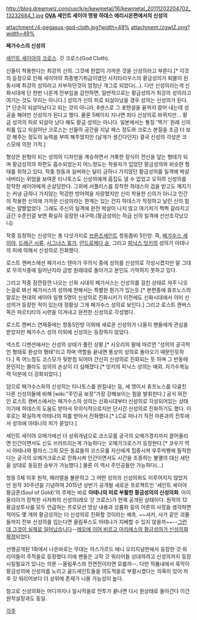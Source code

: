 http://blog.dreamwiz.com/usr/k/e/kewmetal/16/kewmetal_20111202204702_13232684_1.jpg
'''[[OVA]] 세인트 세이야 명왕 하데스 에리시온편에서의 신성의'''

attachment:/4-pegasus-god-cloth.jpg?width=49% attachment:/zgwIZ.png?width=49%

'''페가수스의 신성의'''


[[세인트 세이야]]의 [[크로스]]. 갓 크로스(God Cloth).

신들이 착용한다는 최강의 신의. 그것에 한없이 가까운 것을 신성의라고 부른다.[* 이것의 등장으로 인해 세이야의 최종병기취급이였던 사지타리우스의 황금성의가 퇴물이 된 동시에 최강의 성의라고 자부하던것이 엄청난 개그로 되었다(...). 다만 신성의라는게 신화시대에 단 한번 나온게 전부임을 감안하면, 일반적으로는 황금성의가 최강의 성의라고 여기는 것도 무리는 아니다.] 성의가 신의 피로 되살아났을 경우 성의는 신성의가 된다.[* 단순히 되살아났다고 되는 것이 아니라, 8센스로 그 포텐셜을 끝까지 끌어 내는데 성공을 해야만 신성의가 된다고 했다. 물론 5페이지 지나면 죄다 신성의로 바뀌지만... 황금 성의의 피로 되살아 났다 해도 황금 성의는 아니다. 일본에서는 통칭 '멕기' 원래 신의 피를 입고 되살아난 크로스는 신들의 공간을 지날 패스 정도와 크로스 본질을 조금 더 보강 해주는 정도의 능력을 부여 해주었지만 (날개가 생긴다던지) 결국 신성의 각성은 코스모에 의한 기적.]

형상은 원형이 되는 성의의 디자인을 계승하면서 거룩한 장식이 전신을 덮는 형태가 되며 황금성의의 파편도 흡수되었는지 어느정도는 착용자가 입었던 황금성의와 비슷한 형태를 취하고 있다. 작중 청동과 실버와는 달리 금하나 가지않던 황금성의를 일격에 박살내버리는 위엄을 보여준 타나토스도 신성의에게 흠집도 낼 수 없었고 오히려 신성의를 장착한 세이야에게 순살당한다. 그외에 서플리스를 장착한 하데스의 검을 받고도 깨지기는 커녕 금하나 가지않는 막강한 방어력을 자랑했지만 신이 착용한 신의가 아니고 인간이 착용한 신의에 가까운 신성의라는 한계는 있는 건지 하데스가 작정하고 날린 신의 힘에는 얄짤없었다. 그래도 주신의 일격에 완전 박살이 나지 않고 여기저기 쩍쩍 갈라지고 금간 수준인걸 보면 확실히 굉장한 내구력.(황금성의는 하급 신의 일격에 산산조각났으니) 

작중 등장하는 신성의는 총 다섯가지로 [[브론즈세인트]] 청동좀비 5인방. 즉, [[페가수스 세이야]], [[드래곤 시류]], [[시그너스 효가]], [[안드로메다 슌]], 그리고 [[피닉스 잇키]]의 성의가 아테나의 피에 의해서 신성의로 진화했다.

로스트 캔버스에선 페가서스 텐마가 무의식 중에 성의를 신성의로 각성시켰지만 말 그대로 무의식중에 일어난지라 금방 원래대로 돌아가고 본인도 기억하지 못하고 있다.

그리고 작중 잠깐잠깐 나오는 신화 시대의 페가서스는 신성의를 걸친 상태로 자주 나오는걸로 봐선 페가서스의 성의에 한해서는 특별한 뭔가가 있는듯.[* 본편중에 휴프노스의 말로는 현대의 세이야 일행 5명이 신성의로 진화시키기 이전에도 신화시대에서 이미 신성의가 등장한 적이 있는데 정황상 그게 페가수스 성의로 보인다.] 그리고 로스트 캔버스쪽은 파르티타의 시련을 이겨내고 완전한 신성의로 각성했다.

로스트 캔버스 연재중에는 청동5인방 이외에 새로운 신성의가 나올지 팬들에게 관심을 받았지만 페가수스 성의 이외에 신성의는 등장하지 않았다. 

넥스트 디멘션에서는 신성의 상태가 풀린 상황.[* 사오리의 말에 따르면 "성의의 궁극적인 형태로 환상의 형태"라고 하며 역할을 끝내면 통상의 성의로 돌아오기 때문인듯하다.] 즉 어느정도 코스모가 뒷받침 되어야 간신히 신성의로 진화되는 듯 하며 그 반동때문인지는 몰라도 성의의 손상이 더 심해졌다.[* 잇키의 피닉스 성의는 예외. 자가수복능력 덕분에 더 강화되었다.]
 
덤으로 페가수스좌의 신성의는 타나토스를 원킬내는 등, 세 명이서 휴프노스를 다굴친 다른 신성의들에 비해 [wiki:"주인공 보정"가장 강해보이는 힘을 발휘한다.] 공식 외전인 로스트 캔버스에서는 페가수스의 성의는 신화시대부터 신성의로 각성되어있는 상태이기에 하데스의 도움도 받아서 무의식적으로지만 단시간 신성의로 진화하기도 했다. 이후로는 확실하게 아테나의 피를 받아서 진화했다.[* LC로 떠나기 직전 아론과의 전투에서 성의에 아테나의 피가 묻었다.]

세인트 세이야 오메가에선 더 상위개념으로 코스모를 궁극의 오메가경지까지 끌어올리면 인간이면서도 신도 쓰러뜨리는게 가능하다는 오메가크로스가 등장한다.[* 코우가 역시 아테나와 팔라스.그외 모든 동료들의 코스모를 자신에게 집중시켜 우주빅뱅에 필적한다는 궁극의 오메가크로스로 진화시켜 인간이면서도 시간을 조종하는 불멸의 대신 새턴을 상대로 동등한 승부가 가능했다.] 물론 이 역시 주인공들만 가능하다(...)

청동 5체 이후 원작, 패러렐을 불문하고 그 어떤 성의의 신성의화도 이루어지지 않았지만 원작 30주년을 기념하여 2015년 상반기 공개될 새로운 프로젝트인 '세인트 세이야 황금혼(Soul of Gold)'의 주제는 바로 '''아테나의 피로 부활한 황금성의의 신성의화'''. 아이올리아가 장착한 사자좌의 신성의(레오 갓 크로스)가 현재 공개된 상태이다. 원작의 12황금성투사를 모두 언급하는 프로모션 영상 내용과 상품화 등의 어른의 사정을 생각하면 적어도 몇 개의 황금성의는 더 신성의로 진화할 것이라는 예측. ~~샤카, 사가 같은 괴물들까지 전부 신성의를 입는다면 올림푸스도 아테나가 지배할 수 있지 않을까~~--[[그런데 그것이 실제로 일어났습니다]]--[http://bbs2.ruliweb.daum.net/gaia/do/ruliweb/family/230/read?articleId=24850622&bbsId=G005&itemId=75&pageIndex=2 레오에 이어 비르고,아리에스의 황금성의가 신성의화 확정]되었다.

선행공개된 1화에서 나온바로는 무대는 아스가르드 애니 오리지널판에서 등장한 갓 워리어들이 주적을로 등장했다.이에 팬들은 고작 갓 워리어들 상대하려고 신성의까지 등장시킬필요가 있나는 의문 --올림푸스와 전면전이라면 모를까--. 다만 작품내에서 흑막이 황금성의에 신성의를 노리고 골드세인트들을 의도적을로 부활시켰다는 의혹이 있어 차후 갓 워리어보다 더 상위에 존재가 나올 가능성이 높다.

참고로 신성의화는 어디까지나 일시적을로 전투가 끝나면 다시 원상태로 돌아간다 이건 원작설장과도 동일.

[[각주]]
